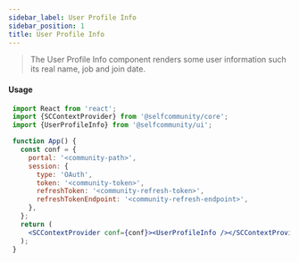 ```yaml
---
sidebar_label: User Profile Info
sidebar_position: 1
title: User Profile Info
---
```


> The User Profile Info component renders some user information such its real name, job and join date.


<Logged><UserProfileInfo/></Logged>


#### Usage

```jsx
 import React from 'react';
 import {SCContextProvider} from '@selfcommunity/core';
 import {UserProfileInfo} from '@selfcommunity/ui';

 function App() {
   const conf = {
     portal: '<community-path>',
     session: {
       type: 'OAuth',
       token: '<community-token>',
       refreshToken: '<community-refresh-token>',
       refreshTokenEndpoint: '<community-refresh-endpoint>',
     },
   };
   return (
     <SCContextProvider conf={conf}><UserProfileInfo /></SCContextProvider>
   );
 }
```